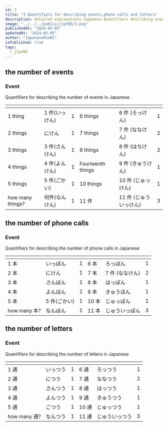 ```yaml
---
id: 3
title: "3 Quantifiers for describing events,phone calls and letters"
description: detailed explanations Japanese Quantifiers describing events,phone calls and letters,learn how to use 件 本 通 in japanese.JLPTN5 grammar.
image: "../../../public/jlptN5/3.png"
publishedAt: "2024-05-05"
updatedAt: "2024-05-05"
author: "Japanese0toN1"
isPublished: true
tags:
  - jlptN5
---
```


## the number of events

<h3 className="text-center">Event</h3>

Quantifiers for describing the number of events in Japanese

<table className="table-auto text-center xl:text-2xlxl md:text-xl text-base  font-bold w-full brightness-130">
  <thead>
    <tr>
      <th></th>
      <th></th>
      <th></th>
      <th></th>
      <th></th>
      <th></th>
    </tr>
  </thead>
  <tbody className="text-center xl:text-2xl md:text-xl text-base font-bold">
    <tr>
      <td>1 thing</td>
      <td>1 件(いっけん)</td>
      <td>1</td>
      <td>6 things</td>
      <td>6 件 (ろっけん)</td>
      <td>1</td>
    </tr>
    <tr>
      <td>2 things</td>
      <td>にけん</td>
      <td>1</td>
      <td>7 things</td>
      <td>7 件 (ななけん)</td>
      <td>2</td>
    </tr>
    <tr>
      <td>3 things</td>
      <td>3 件(さんけん)</td>
      <td>1</td>
      <td>8 things</td>
      <td>8 件 (はちけん)</td>
      <td>2</td>
    </tr>
    <tr>
      <td>4 things</td>
      <td>4 件(よんけん)</td>
      <td>1</td>
      <td>Fourteenth things</td>
      <td>9 件 (きゅうけん)</td>
      <td>1</td>
    </tr>
    <tr>
      <td>5 things</td>
      <td>5 件(ごかい)</td>
      <td>1</td>
      <td>10 things</td>
      <td>10 件 (じゅっけん)</td>
      <td>1</td>
    </tr>
    <tr>
      <td>how many things?</td>
      <td>何件(なんけん)</td>
      <td>1</td>
      <td>11 件</td>
      <td>11 件 (じゅういっけん)</td>
      <td>3</td>
    </tr>
  </tbody>
</table>

## the number of phone calls

<h3 className="text-center">Event</h3>

Quantifiers for describing the number of phone calls in Japanese

<table className="table-auto text-center xl:text-2xlxl md:text-xl text-base  font-bold w-full brightness-130">
  <thead>
    <tr>
      <th></th>
      <th></th>
      <th></th>
      <th></th>
      <th></th>
      <th></th>
    </tr>
  </thead>
  <tbody className="text-center xl:text-2xl md:text-xl text-base font-bold">
    <tr>
      <td>1 本</td>
      <td>いっぽん</td>
      <td>1</td>
      <td>6 本</td>
      <td>ろっぽん</td>
      <td>1</td>
    </tr>
    <tr>
      <td>2 本</td>
      <td>にけん</td>
      <td>1</td>
      <td>7 本</td>
      <td>7 件 (ななけん)</td>
      <td>2</td>
    </tr>
    <tr>
      <td>3 本</td>
      <td>さんぼん</td>
      <td>1</td>
      <td>8 本</td>
      <td>はっぽん</td>
      <td>1</td>
    </tr>
    <tr>
      <td>4 本</td>
      <td>よんほん</td>
      <td>1</td>
      <td>9 本</td>
      <td>きゅうほん</td>
      <td>1</td>
    </tr>
    <tr>
      <td>5 本</td>
      <td>5 件(ごかい)</td>
      <td>1</td>
      <td>10 本</td>
      <td>じゅっぽん</td>
      <td>1</td>
    </tr>
    <tr>
      <td>how many 本?</td>
      <td>なんぼん</td>
      <td>1</td>
      <td>11 本</td>
      <td>じゅういっぽん</td>
      <td>3</td>
    </tr>
  </tbody>
</table>

## the number of letters

<h3 className="text-center">Event</h3>

Quantifiers for describing the number of letters in Japanese

<table className="table-auto text-center xl:text-2xlxl md:text-xl text-base  font-bold w-full brightness-130">
  <thead>
    <tr>
      <th></th>
      <th></th>
      <th></th>
      <th></th>
      <th></th>
      <th></th>
    </tr>
  </thead>
  <tbody className="text-center xl:text-2xl md:text-xl text-base font-bold">
    <tr>
      <td>1 通</td>
      <td>いっつう</td>
      <td>1</td>
      <td>6 通</td>
      <td>ろっつう</td>
      <td>1</td>
    </tr>
    <tr>
      <td>2 通</td>
      <td>につう</td>
      <td>1</td>
      <td>7 通</td>
      <td>ななつう</td>
      <td>2</td>
    </tr>
    <tr>
      <td>3 通</td>
      <td>さんつう</td>
      <td>1</td>
      <td>8 通</td>
      <td>はっつう</td>
      <td>1</td>
    </tr>
    <tr>
      <td>4 通</td>
      <td>よんつう</td>
      <td>1</td>
      <td>9 通</td>
      <td>きゅうつう</td>
      <td>1</td>
    </tr>
    <tr>
      <td>5 通</td>
      <td>ごつう</td>
      <td>1</td>
      <td>10 通</td>
      <td>じゅっつう</td>
      <td>1</td>
    </tr>
    <tr>
      <td>how many 通?</td>
      <td>なんつう</td>
      <td>1</td>
      <td>11 通</td>
      <td>じゅういっつう</td>
      <td>3</td>
    </tr>
  </tbody>
</table>

